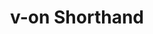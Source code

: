 ---
id: "q_vue_easy_014"
questionType: "MULTIPLE_CHOICE"
title: "v-on Shorthand"
description: "What is the shorthand for v-on:click?"
difficulty: "EASY"
category: "Vue"
options:
  - "@click"
  - "#click"
  - "$click"
  - "&click"
correctAnswer: 0
---